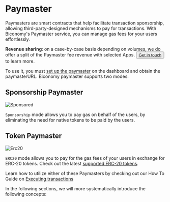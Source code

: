 # Paymaster

Paymasters are smart contracts that help facilitate transaction sponsorship, allowing third-party-designed mechanisms to pay for transactions.
With Biconomy's Paymaster service, you can manage gas fees for your users effortlessly.

**Revenue sharing**: on a case-by-case basis depending on volumes, we do offer a split of the Paymaster fee revenue with selected Apps. 
<button class="my-button" > <a href="https://www.biconomy.io/book-a-demo" target="_blank" rel="noopener noreferrer">Get in touch</a> </button> to learn more.

To use it, you must [set up the paymaster](/dashboard/paymaster) on the dashboard and obtain the paymasterURL. Biconomy paymaster supports two modes:

## Sponsorship Paymaster

![Sponsored](/overview/sponsored.png)

`Sponsorship` mode allows you to pay gas on behalf of the users, by eliminating the need for native tokens to be paid by the users. 

## Token Paymaster

![Erc20](/overview/erc20gas.png)

`ERC20` mode allows you to pay for the gas fees of your users in exchange for ERC-20 tokens. Check out the latest [supported ERC-20 tokens](/supportedNetworks).

Learn how to utilize either of these Paymasters by checking out our How To Guide on [Executing transactions](/tutorials)

In the following sections, we will more systematically introduce the following concepts:

